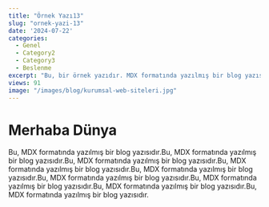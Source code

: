 ```yaml
---
title: "Örnek Yazı13"
slug: "ornek-yazi-13"
date: '2024-07-22'
categories:
  - Genel
  - Category2
  - Category3
  - Beslenme
excerpt: "Bu, bir örnek yazıdır. MDX formatında yazılmış bir blog yazısıdır.Bu, MDX formatında yazılmış bir blog yazısıdır"
views: 91
image: "/images/blog/kurumsal-web-siteleri.jpg"
---
```


# Merhaba Dünya

Bu, MDX formatında yazılmış bir blog yazısıdır.Bu, MDX formatında yazılmış bir blog yazısıdır.Bu, MDX formatında yazılmış bir blog yazısıdır.Bu, MDX formatında yazılmış bir blog yazısıdır.Bu, MDX formatında yazılmış bir blog yazısıdır.Bu, MDX formatında yazılmış bir blog yazısıdır.Bu, MDX formatında yazılmış bir blog yazısıdır.Bu, MDX formatında yazılmış bir blog yazısıdır.Bu, MDX formatında yazılmış bir blog yazısıdır.
